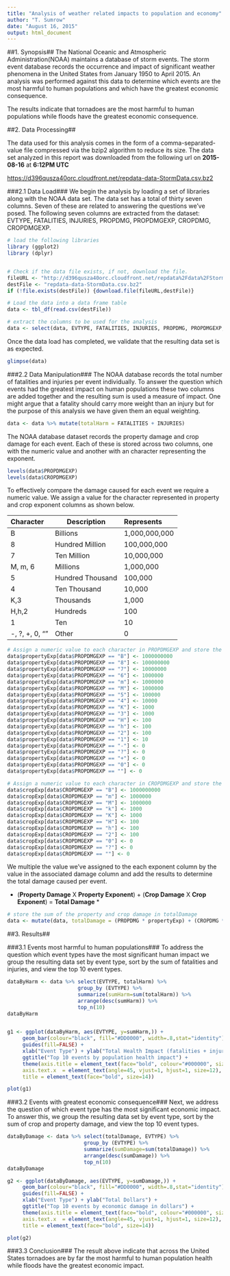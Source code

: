 ```yaml
---
title: "Analysis of weather related impacts to population and economy"
author: "T. Sumrow"
date: "August 16, 2015"
output: html_document
---
```


##1. Synopsis##
The National Oceanic and Atmospheric Administration(NOAA) maintains a database of storm events. The storm event database records the occurrence and impact of significant weather phenomena in the United States from January 1950 to April 2015. An analysis was performed against this data to determine which events are the most harmful to human populations and which have the greatest economic consequence.

The results indicate that tornadoes are the most harmful to human populations while floods have the greatest economic consequence. 

##2. Data Processing##

The data used for this analysis comes in the form of a comma-separated-value file compressed via the bzip2 algorithm to reduce its size. The data set analyzed in this report was downloaded from the following url on **2015-08-16** at **6:12PM UTC**

[https://d396qusza40orc.cloudfront.net/repdata-data-StormData.csv.bz2](https://d396qusza40orc.cloudfront.net/repdata%2Fdata%2FStormData.csv.bz2)

###2.1 Data Load###
We begin the analysis by loading a set of libraries along with the NOAA data set. The data set has a total of thirty seven columns. Seven of these are related to answering the questions we've posed. The following seven columns are extracted from the dataset: EVTYPE, FATALITIES, INJURIES, PROPDMG, PROPDMGEXP, CROPDMG, CROPDMGEXP.

```r
# load the following libraries
library (ggplot2)
library (dplyr)


# Check if the data file exists, if not, download the file.
fileURL <- "http://d396qusza40orc.cloudfront.net/repdata%2Fdata%2FStormData.csv.bz2"
destFile <- "repdata-data-StormData.csv.bz2" 
if (!file.exists(destFile)) {download.file(fileURL,destFile)}

# Load the data into a data frame table
data <- tbl_df(read.csv(destFile))

# extract the columns to be used for the analysis
data <- select(data, EVTYPE, FATALITIES, INJURIES, PROPDMG, PROPDMGEXP, CROPDMG, CROPDMGEXP)
```

Once the data load has completed, we validate that the resulting data set is as expected.
```r
glimpse(data)
```

###2.2 Data Manipulation###
The NOAA database records the total number of fatalities and injuries per event individually. To answer the question which events had the greatest impact on human populations these two columns are added together and the resulting sum is used a measure of impact. One might argue that a fatality should carry more weight than an injury but for the purpose of this analysis we have given them an equal weighting.

```r
data <- data %>% mutate(totalHarm = FATALITIES + INJURIES)
```


The NOAA database dataset records the property damage and crop damage for each event. Each of these is stored across two columns, one with the numeric value and another with an character representing the exponent. 
```r
levels(data$PROPDMGEXP)
levels(data$CROPDMGEXP)
```

To effectively compare the damage caused for each event we require a numeric value. We assign a value for the character represented in property and crop exponent columns as shown below. 

Character                     Description         Represents
-------------------------     -----------         --------------
B                             Billions            1,000,000,000
8                             Hundred Million     100,000,000
7                             Ten Million         10,000,000
M, m, 6                       Millions            1,000,000
5                             Hundred Thousand    100,000
4                             Ten Thousand        10,000
K,3                           Thousands           1,000
H,h,2                         Hundreds            100
1                             Ten                 10
-, ?, +, 0, ""                Other               0

```r
# Assign a numeric value to each character in PROPDMGEXP and store the result in propertyExp
data$propertyExp[data$PROPDMGEXP == "B"] <- 1000000000
data$propertyExp[data$PROPDMGEXP == "8"] <- 100000000
data$propertyExp[data$PROPDMGEXP == "7"] <- 10000000
data$propertyExp[data$PROPDMGEXP == "6"] <- 1000000
data$propertyExp[data$PROPDMGEXP == "m"] <- 1000000
data$propertyExp[data$PROPDMGEXP == "M"] <- 1000000
data$propertyExp[data$PROPDMGEXP == "5"] <- 100000
data$propertyExp[data$PROPDMGEXP == "4"] <- 10000
data$propertyExp[data$PROPDMGEXP == "K"] <- 1000
data$propertyExp[data$PROPDMGEXP == "3"] <- 1000
data$propertyExp[data$PROPDMGEXP == "H"] <- 100
data$propertyExp[data$PROPDMGEXP == "h"] <- 100
data$propertyExp[data$PROPDMGEXP == "2"] <- 100
data$propertyExp[data$PROPDMGEXP == "1"] <- 10
data$propertyExp[data$PROPDMGEXP == "-"] <- 0
data$propertyExp[data$PROPDMGEXP == "?"] <- 0
data$propertyExp[data$PROPDMGEXP == "+"] <- 0
data$propertyExp[data$PROPDMGEXP == "0"] <- 0
data$propertyExp[data$PROPDMGEXP == ""] <- 0

# Assign a numeric value to each character in CROPDMGEXP and store the result in cropExp
data$cropExp[data$CROPDMGEXP == "B"] <- 1000000000
data$cropExp[data$CROPDMGEXP == "m"] <- 1000000
data$cropExp[data$CROPDMGEXP == "M"] <- 1000000
data$cropExp[data$CROPDMGEXP == "k"] <- 1000
data$cropExp[data$CROPDMGEXP == "K"] <- 1000
data$cropExp[data$CROPDMGEXP == "H"] <- 100
data$cropExp[data$CROPDMGEXP == "h"] <- 100
data$cropExp[data$CROPDMGEXP == "2"] <- 100
data$cropExp[data$CROPDMGEXP == "0"] <- 0
data$cropExp[data$CROPDMGEXP == "?"] <- 0
data$cropExp[data$CROPDMGEXP == ""] <- 0
```

We multiple the value we've assigned to the each exponent column by the value in the associated damage column and add the results to determine the total damage caused per event.

* (**Property Damage** X **Property Exponent**) + (**Crop Damage** X **Crop Exponent**) = **Total Damage** *

```r
# store the sum of the property and crop damage in totalDamage          
data <- mutate(data, totalDamage = (PROPDMG * propertyExp) + (CROPDMG * cropExp))

```


##3. Results##

###3.1 Events most harmful to human populations###
To address the question which event types have the most significant human impact we group the resulting data set by event type, sort by the sum of fatalities and injuries, and view the top 10 event types.
```r

dataByHarm <- data %>% select(EVTYPE, totalHarm) %>%
                       group_by (EVTYPE) %>%
                       summarize(sumHarm=sum(totalHarm)) %>%
                       arrange(desc(sumHarm)) %>%
                       top_n(10)
dataByHarm


g1 <- ggplot(dataByHarm, aes(EVTYPE, y=sumHarm,)) + 
     geom_bar(colour="black", fill="#DD0000", width=.8,stat="identity") +
     guides(fill=FALSE) + 
     xlab("Event Type") + ylab("Total Health Impact (fatalities + injuries)") + 
     ggtitle("Top 10 events by population health impact") +
     theme(axis.title = element_text(face="bold", colour="#000000", size=12),
     axis.text.x  = element_text(angle=45, vjust=1, hjust=1, size=12),
     title = element_text(face="bold", size=14))

plot(g1)
```

###3.2 Events with greatest economic consequence###
Next, we address the question of which event type has the most significant economic impact.  To answer this, we group the resulting data set by event type, sort by the sum of crop and property damage, and view the top 10 event types.
```r
dataByDamage <- data %>% select(totalDamage, EVTYPE) %>%
                         group_by (EVTYPE) %>%
                         summarize(sumDamage=sum(totalDamage)) %>%
                         arrange(desc(sumDamage)) %>%
                         top_n(10)
dataByDamage

g2 <- ggplot(dataByDamage, aes(EVTYPE, y=sumDamage,)) + 
     geom_bar(colour="black", fill="#DD0000", width=.8,stat="identity") +
     guides(fill=FALSE) + 
     xlab("Event Type") + ylab("Total Dollars") + 
     ggtitle("Top 10 events by economic damage in dollars") +
     theme(axis.title = element_text(face="bold", colour="#000000", size=12),
     axis.text.x  = element_text(angle=45, vjust=1, hjust=1, size=12),
     title = element_text(face="bold", size=14))

plot(g2)
```

###3.3 Conclusion###
The result above indicate that across the United States tornadoes are by far the most harmful to human population health while floods have the greatest economic impact.